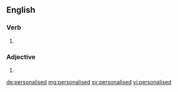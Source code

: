 ==English==

===Verb===
{{head|en|verb form}}

# {{en-past of|personalise}}

===Adjective===
{{en-adj}}

# {{alternative spelling of|personalized|lang=en}}

[[de:personalised]]
[[mg:personalised]]
[[sv:personalised]]
[[vi:personalised]]